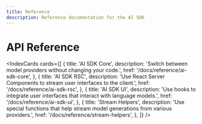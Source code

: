 ---
title: Reference
description: Reference documentation for the AI SDK
---

# API Reference

<IndexCards
  cards={[
    {
      title: 'AI SDK Core',
      description: 'Switch between model providers without changing your code.',
      href: '/docs/reference/ai-sdk-core',
    },
    {
      title: 'AI SDK RSC',
      description:
        'Use React Server Components to stream user interfaces to the client.',
      href: '/docs/reference/ai-sdk-rsc',
    },
    {
      title: 'AI SDK UI',
      description:
        'Use hooks to integrate user interfaces that interact with language models.',
      href: '/docs/reference/ai-sdk-ui',
    },
    {
      title: 'Stream Helpers',
      description:
        'Use special functions that help stream model generations from various providers.',
      href: '/docs/reference/stream-helpers',
    },
  ]}
/>
